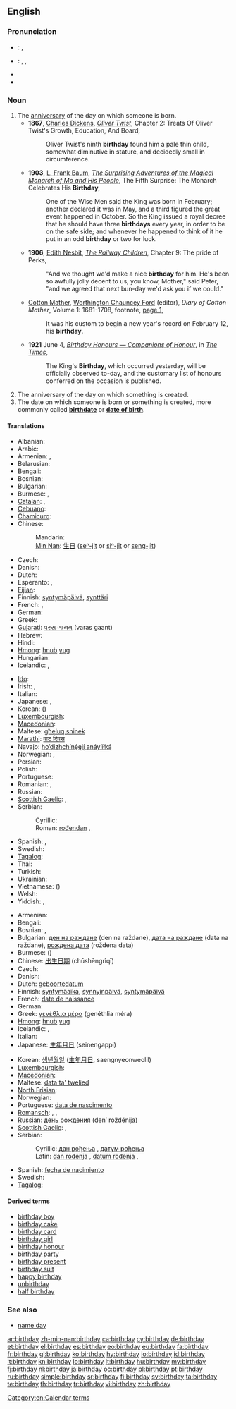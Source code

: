 {{wikipedia}}
==English==
===Pronunciation===
* {{a|UK}}: {{IPA|/ˈbɜːθ.deɪ/}}, {{SAMPA|/"b3:TdeI/}}
* {{a|US}}: {{enPR|bûrthʹdā}}, {{IPA|/ˈbɝθ.deɪ/}}, {{SAMPA|/"b3`TdeI/}}
* {{audio|en-us-birthday.ogg|Audio (US)}}
* {{audio|En-uk-birthday.ogg|Audio (UK)}}

===Noun===
{{en-noun}}

# The [[anniversary]] of the day on which someone is born. {{defdate|From 1570s}}
#* '''1867''', [[w:Charles Dickens|Charles Dickens]], ''[[s:Oliver Twist/Chapter 2|Oliver Twist]]'', Chapter 2: Treats Of Oliver Twist's Growth, Education, And Board,
#*: Oliver Twist's ninth '''birthday''' found him a pale thin child, somewhat diminutive in stature, and decidedly small in circumference.
#* '''1903''', [[w:L. Frank Baum|L. Frank Baum]], ''[[s:The Surprising Adventures of the Magical Monarch of Mo and His People/Chapter 5|The Surprising Adventures of the Magical Monarch of Mo and His People]]'', The Fifth Surprise: The Monarch Celebrates His '''Birthday''',
#*: One of the Wise Men said the King was born in February; another declared it was in May, and a third figured the great event happened in October. So the King issued a royal decree that he should have three '''birthdays''' every year, in order to be on the safe side; and whenever he happened to think of it he put in an odd '''birthday''' or two for luck.
#* '''1906''', [[w:Edith Nesbit|Edith Nesbit]], ''[[s:The Railway Children/Chapter 9|The Railway Children]]'', Chapter 9: The pride of Perks,
#*: "And we thought we'd make a nice '''birthday''' for him. He's been so awfully jolly decent to us, you know, Mother," said Peter, "and we agreed that next bun-day we'd ask you if we could."
#* {{circa|1911}} [[w:Cotton Mather|Cotton Mather]], [[w:Worthington Chauncey Ford|Worthington Chauncey Ford]] (editor), ''Diary of Cotton Mather'', Volume 1: 1681-1708, footnote, [http://books.google.com/books?id=i0M-AAAAYAAJ&pg=PA1&dq=%22birthday|birthdays%22&hl=en&ei=1exYTre8OayHmQXxqdyjDA&sa=X&oi=book_result&ct=result&resnum=4&ved=0CEYQ6AEwAw#v=onepage&q=%22birthday|birthdays%22&f=false page 1],
#*: It was his custom to begin a new year's record on February 12, his '''birthday'''.
#* '''1921''' June 4, ''[[s:The Times/1921/News/Birthday Honours — Companions of Honour|Birthday Honours — Companions of Honour]]'', in ''[[w:The Times|The Times]]'',
#*: The King's '''Birthday''', which occurred yesterday, will be officially observed to-day, and the customary list of honours conferred on the occasion is published.
# The anniversary of the day on which something is created.
# The date on which someone is born or something is created, more commonly called '''[[birthdate]]''' or '''[[date of birth]]'''.<!--This is not an abbreviation of "birthday": abbreviation: [[DOB]] (''[[date of birth]].'')-->

====Translations====
{{trans-top|anniversary}}
* Albanian: {{t-|sq|ditëlindje|f|xs=Albanian}}
* Arabic: {{t|ar|عيد ميلاد|m|tr=3iid miilaad}}
* Armenian: {{t|hy|ծննդյան օր|tr=çnndyan òr}}, {{t-|hy|ծնունդ|tr=çnund}}
* Belarusian: {{t|be|дзень нараджэння|m|tr=dzen’ naradžénnja|sc=Cyrl}}
* Bengali: {{t|bn|জন্মদিন|tr=jônmôdin|sc=Beng}}
* Bosnian: {{t-|bs|rođendan|m}}
* Bulgarian: {{t|bg|рожден ден|m|tr=roždén den}}
* Burmese: {{t|my|မွေးနေ့|tr=mwei nei|sc=Mymr}}, {{IPA|/mwèː.nḛː/}}
* [[Catalan]]: {{t|ca|aniversari|m}}, {{t|ca|natalici|m}}
* [[Cebuano]]: {{tø|ceb|adlawng natawhan}}
* [[Chamicuro]]: {{tø|ccc|ipenonasne watane}}
* Chinese:
*: Mandarin: {{t-|cmn|生日|tr=shēngrì|sc=Hani}}
*: [[Min Nan]]: [[生日]] ([[seⁿ-ji̍t]] or [[siⁿ-ji̍t]] or [[seng-ji̍t]])
* Czech: {{t+|cs|narozeniny|f|p}}
* Danish: {{t-|da|fødselsdag|c}}
* Dutch: {{t+|nl|verjaardag|m}}
* Esperanto: {{t+|eo|naskiĝotago|xs=Esperanto}},  {{t|eo|naskotago|xs=Esperanto}}
* [[Fijian]]: {{t|fj|sigaanisucu}}
* Finnish: [[syntymäpäivä]], [[synttäri]] {{qualifier|informal}}
* French: {{t+|fr|anniversaire|m}},  {{qualifier|Canada}} {{t+|fr|fête|f}}
* German: {{t+|de|Geburtstag|m}}
* Greek: {{t+|el|γενέθλια|tr=genéthlia}}
* [[Gujarati]]: [[વરસ ગાનત]] (varas gaant)
* Hebrew: {{t|he|יום הלדת|m|alt=יוֹם הֻלֶּדֶת|tr=yom huledet}}
* Hindi: {{t|hi|जन्मदिन|m|tr=janmadin|xs=Hindi}}
* [[Hmong]]: [[hnub]] [[yug]]
* Hungarian: {{t+|hu|születésnap}}
* Icelandic: {{t|is|afmælisdagur|m}}, {{t|is|fæðingardagur|m}}
{{trans-mid}}
* [[Ido]]: {{t+|io|naskodio|xs=Ido}}
* Irish: {{t-|ga|lá breithe|m|xs=Irish}}, {{t-|ga|breithlá|m|xs=Irish}}
* Italian: {{t+|it|compleanno|m}}
* Japanese: {{t+|ja|誕生日|tr=たんじょうび, tanjōbi}}, {{t|ja|バースデー|tr=bāsudē}}
* Korean: {{t+|ko|생일|tr=saeng-il|sc=Hang}} ({{t+|ko|生日|sc=Hani}})
* [[Luxembourgish]]: {{t|lb|Gebuertsdag|m}}
* [[Macedonian]]: {{t|mk|роденден|m|tr=ródenden}}
* Maltese: [[għeluq sninek]]
* [[Marathi]]: [[वाट दिवस]]
* Navajo: [[hoʼdizhchínę́ęjį́ anáyííłką́]]
* Norwegian: {{t+|no|bursdag|m}}, {{t+|no|fødselsdag|m}}
* Persian: {{t+|fa|تولد|tr=tavallod|xs=Persian}}
* Polish: {{t+|pl|urodziny|p}}
* Portuguese: {{t+|pt|aniversário|m}}
* Romanian: {{t-|ro|aniversare}}, {{t|ro|zi de naștere}}
* Russian: {{t+|ru|день рождения|m|tr=den’ roždénija}}
* [[Scottish Gaelic]]: {{t-|gd|co-latha breith|m|xs=Scottish Gaelic}}, {{t-|gd|là-breith|m|xs=Scottish Gaelic}}
* Serbian:
*: Cyrillic: {{t|sr|рођендан|m}}
*: Roman: [[rođendan#Serbian|rođendan]] {{m}}, {{t|la|natalis|f}}
* Spanish: {{t+|es|cumpleaños|m}}, {{t|es|natalicio|m}}
* Swedish: {{t+|sv|födelsedag|c}}
* [[Tagalog]]: {{t|tl|kaarawan}}
* Thai: {{t|th|วันเกิด|tr=wan-gèrt}}
* Turkish: {{t+|tr|doğum günü}}
* Ukrainian: {{t|uk|день народження|m|tr=den’ naródžennja|sc=Cyrl}}
* Vietnamese: {{t|vi|sinh nhật|xs=Vietnamese}} ({{t-|vi|生日|sc=Hani|xs=Vietnamese}})
* Welsh: {{t|cy|penblwydd|m}}
* Yiddish: {{t|yi|געבוירן־טאָג|m|tr=geboyrn-tog|sc=Hebr}}, {{t|yi|געבורצטאָג|m|tr=geburtstog|sc=Hebr}}
{{trans-bottom}}

{{trans-top|date of birth}}
* Armenian: {{t|hy|ծննդյան օր|tr=çnndyan òr}}
* Bengali: {{tø|bn|জন্মদিন|tr=janmadin|sc=Beng}}
* Bosnian: {{t-|bs|dan rođenja|m}}, {{t-|bs|datum rođenja|m}}
* Bulgarian: [[ден на раждане]] (den na raždane), [[дата на раждане]] (data na raždane), [[рождена дата]] (roždena data)
* Burmese: ({{IPA|/mwèː.nḛː/}})
* Chinese: [[出生日期]] (chūshēngrìqī)
* Czech: {{t+|cs|narozeniny|f|p}}
* Danish: {{t-|da|fødselsdag}}
* Dutch: [[geboortedatum]] {{m}}
* Finnish: [[syntymäaika]], [[synnyinpäivä]], [[syntymäpäivä]]
* French: [[date de naissance]] {{f}}
* German: {{t+|de|Geburtsdatum|n}}
* Greek: [[γενέθλια μέρα]] (genéthlia méra) {{f}}
* [[Hmong]]: [[hnub]] [[yug]]
* Icelandic: {{t|is|fæðingardagur|m}}, {{t|is|afmælisdagur|m}}
* Italian: {{t-|it|data di nascita|m}}
* Japanese: [[生年月日]] (seinengappi)
{{trans-mid}}
* Korean: [[생년월일]] ([[生年月日]], saengnyeonweolil)
* [[Luxembourgish]]: {{t|lb|Gebuertsdatum|m}}
* [[Macedonian]]: {{t|mk|датум на раѓање|m|tr=dátum na ráǵanje}}
* Maltese: [[data ta' twelied]]
* [[North Frisian]]: {{tø|frr|iirdäi}}
* Norwegian: {{t+|no|fødselsdag|m}}
* Portuguese: [[data de nascimento]] {{f}}
* [[Romansch]]: {{t|rm|anniversari|m}}, {{t|rm|di da naschientscha|m}}, {{t|rm|natalizi|m}}
* Russian: [[день рождения]] (den’ roždénija) {{m}}
* [[Scottish Gaelic]]: {{t-|gd|co-latha breith|m|xs=Scottish Gaelic}}, {{t-|gd|là-breith|m|xs=Scottish Gaelic}}
* Serbian:
*: Cyrillic: [[дан рођења#Serbian|дан рођења]] {{m}}, [[датум рођења#Serbian|датум рођења]] {{m}}
*: Latin: [[dan rođenja#Serbian|dan rođenja]] {{m}}, [[datum rođenja#Serbian|datum rođenja]] {{m}}, {{t|la|natalis|f}}
* Spanish: [[fecha de nacimiento]]  {{f}}
* Swedish: {{t+|sv|födelsedag|c}}
* [[Tagalog]]: {{t|tl|kaarawan}}
{{trans-bottom}}

====Derived terms====
* [[birthday boy]]
* [[birthday cake]]
* [[birthday card]]
* [[birthday girl]]
* [[birthday honour]]
* [[birthday party]]
* [[birthday present]]
* [[birthday suit]]
* [[happy birthday]]
* [[unbirthday]]
* [[half birthday]]

===See also===
* [[name day]]

[[Category:en:Calendar terms]]

[[ar:birthday]]
[[zh-min-nan:birthday]]
[[ca:birthday]]
[[cy:birthday]]
[[de:birthday]]
[[et:birthday]]
[[el:birthday]]
[[es:birthday]]
[[eo:birthday]]
[[eu:birthday]]
[[fa:birthday]]
[[fr:birthday]]
[[gl:birthday]]
[[ko:birthday]]
[[hy:birthday]]
[[io:birthday]]
[[id:birthday]]
[[it:birthday]]
[[kn:birthday]]
[[lo:birthday]]
[[lt:birthday]]
[[hu:birthday]]
[[my:birthday]]
[[fj:birthday]]
[[nl:birthday]]
[[ja:birthday]]
[[oc:birthday]]
[[pl:birthday]]
[[pt:birthday]]
[[ru:birthday]]
[[simple:birthday]]
[[sr:birthday]]
[[fi:birthday]]
[[sv:birthday]]
[[ta:birthday]]
[[te:birthday]]
[[th:birthday]]
[[tr:birthday]]
[[vi:birthday]]
[[zh:birthday]]